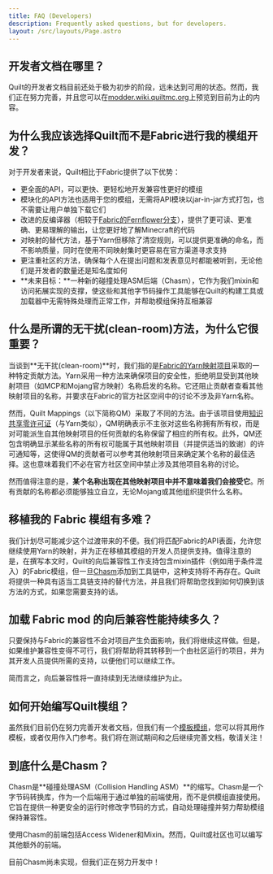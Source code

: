 ```yaml
---
title: FAQ (Developers)
description: Frequently asked questions, but for developers.
layout: /src/layouts/Page.astro
---
```



<Message>

## 开发者文档在哪里？

Quilt的开发者文档目前还处于极为初步的阶段，远未达到可用的状态。然而，我们正在努力完善，并且您可以在[modder.wiki.quiltmc.org](https://modder.wiki.quiltmc.org)上预览到目前为止的内容。

</Message> <Message>

## 为什么我应该选择Quilt而不是Fabric进行我的模组开发？

对于开发者来说，Quilt相比于Fabric提供了以下优势：

-   更全面的API，可以更快、更轻松地开发兼容性更好的模组
-   模块化的API方法也适用于您的模组，无需将API模块以jar-in-jar方式打包，也不需要让用户单独下载它们
-   改进的反编译器（相较于[Fabric的Fernflower分支](https://github.com/FabricMC/intellij-fernflower)），提供了更可读、更准确、更易理解的输出，让您更好地了解Minecraft的代码
-   对映射的替代方法，基于Yarn但移除了清空规则，可以提供更准确的命名，而不影响质量，同时在使用不同映射集时更容易在官方渠道寻求支持
-   更注重社区的方法，确保每个人在提出问题和发表意见时都能被听到，无论他们是开发者的数量还是知名度如何
-   **未来目标：**一种新的碰撞处理ASM后端（Chasm），它作为我们mixin和访问拓展实现的支撑，使这些和其他字节码操作工具能够在Quilt的构建工具或加载器中无需特殊处理而正常工作，并帮助模组保持互相兼容

</Message>

<Message>

## 什么是所谓的无干扰(clean-room)方法，为什么它很重要？

当谈到**无干扰(clean-room)**时，我们指的是[Fabric的Yarn映射项目](https://github.com/FabricMC/yarn)采取的一种特定贡献方法。Yarn采用一种方法来确保项目的安全性，拒绝明显受到其他映射项目（如MCP和Mojang官方映射）名称启发的名称。它还阻止贡献者查看其他映射项目的名称，并要求在Fabric的官方社区空间中的讨论不涉及非Yarn名称。

然而，Quilt Mappings（以下简称QM）采取了不同的方法。由于该项目使用[知识共享零许可证](https://creativecommons.org/share-your-work/public-domain/cc0)（与Yarn类似），QM明确表示不主张对这些名称拥有所有权，而是对可能派生自其他映射项目的任何贡献的名称保留了相应的所有权。此外，QM还包含明确显示某些名称的所有权可能属于其他映射项目（并提供适当的致谢）的许可通知等，这使得QM的贡献者可以参考其他映射项目来确定某个名称的最佳选择。这也意味着我们不必在官方社区空间中禁止涉及其他项目名称的讨论。

然而值得注意的是，**某个名称出现在其他映射项目中并不意味着我们会接受它**。所有贡献的名称都必须能够独立自立，无论Mojang或其他组织提供什么名称。

</Message>

<Message>

## 移植我的 Fabric 模组有多难？

我们计划尽可能减少这个过渡带来的不便。我们将匹配Fabric的API表面，允许您继续使用Yarn的映射，并为正在移植其模组的开发人员提供支持。值得注意的是，在撰写本文时，Quilt的向后兼容性工作支持包含mixin插件（例如用于条件混入）的Fabric模组，但一旦[Chasm](#what-the-heck-is-chasm-exactly)添加到工具链中，这种支持将不再存在。Quilt将提供一种具有适当工具链支持的替代方法，并且我们将帮助您找到如何切换到该方法的方式，如果您需要支持的话。

</Message>

<Message>

## 加载 Fabric mod 的向后兼容性能持续多久？

只要保持与Fabric的兼容性不会对项目产生负面影响，我们将继续这样做。但是，如果维护兼容性变得不可行，我们将帮助将其转移到一个由社区运行的项目，并为其开发人员提供所需的支持，以便他们可以继续工作。

简而言之，向后兼容性将一直持续到无法继续维护为止。

</Message>

<Message>

## 如何开始编写Quilt模组？

虽然我们目前仍在努力完善开发者文档，但我们有一个[模板模组](https://github.com/QuiltMC/quilt-template-mod)，您可以将其用作模板，或者仅用作入门参考。我们将在测试期间和之后继续完善文档，敬请关注！

</Message> <Message>

## 到底什么是Chasm？

Chasm是**碰撞处理ASM（Collision Handling ASM）**的缩写。Chasm是一个字节码转换库，作为一个后端用于通过单独的前端使用，而不是供模组直接使用。它旨在提供一种更安全的运行时修改字节码的方式，自动处理碰撞并努力帮助模组保持兼容性。

使用Chasm的前端包括Access Widener和Mixin。然而，Quilt或社区也可以编写其他额外的前端。

目前Chasm尚未实现，但我们正在努力开发中！

</Message>
